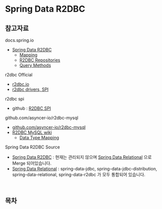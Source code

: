 # Spring Data R2DBC
## 참고자료

docs.spring.io

- [Spring Data R2DBC](https://docs.spring.io/spring-data/relational/reference/r2dbc.html)
  - [Mapping](https://docs.spring.io/spring-data/relational/reference/r2dbc/mapping.html)
  - [R2DBC Repositories](https://docs.spring.io/spring-data/relational/reference/r2dbc/repositories.html)
  - [Query Methods](https://docs.spring.io/spring-data/relational/reference/r2dbc/query-methods.html)



r2dbc Official

- [r2dbc.io](https://r2dbc.io/)
- [r2dbc drivers, SPI](https://r2dbc.io/drivers/)



r2dbc spi

- github :  [R2DBC SPI](https://github.com/r2dbc/r2dbc-spi)



github.com/asyncer-io/r2dbc-mysql

- [github.com/asyncer-io/r2dbc-mysql](https://github.com/asyncer-io/r2dbc-mysql)
- [R2DBC MySQL wiki](https://github.com/asyncer-io/r2dbc-mysql/wiki)
  - [Data Type Mapping](https://github.com/asyncer-io/r2dbc-mysql/wiki/data-type-mapping)



Spring Data R2DBC Source

- [Spring Data R2DBC](https://github.com/spring-projects/spring-data-r2dbc) : 현재는 관리되지 않으며 [Spring Data Relational](https://github.com/spring-projects/spring-data-relational) 으로 Merge 되어있습니다.
-  [Spring Data Relational](https://github.com/spring-projects/spring-data-relational) : spring-data-jdbc, spring-data-jdbc-distribution, spring-data-relational, spring-data-r2dbc 가 모두 통합되어 있습니다.

<br/>



## 목차
